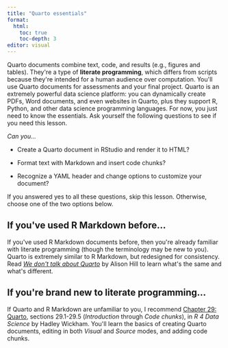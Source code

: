 ```yaml
---
title: "Quarto essentials"
format: 
  html:
    toc: true
    toc-depth: 3
editor: visual
---
```


Quarto documents combine text, code, and results (e.g., figures and tables). They\'re a type of **literate programming**, which differs from scripts because they\'re intended for a human audience over computation. You\'ll use Quarto documents for assessments and your final project. Quarto is an extremely powerful data science platform: you can dynamically create PDFs, Word documents, and even websites in Quarto, plus they support R, Python, and other data science programming languages. For now, you just need to know the essentials. Ask yourself the following questions to see if you need this lesson.

*Can you...*

-   Create a Quarto document in RStudio and render it to HTML?

-   Format text with Markdown and insert code chunks?

-   Recognize a YAML header and change options to customize your document?

If you answered yes to all these questions, skip this lesson. Otherwise, choose one of the two options below.

## If you\'ve used R Markdown before...

If you\'ve used R Markdown documents before, then you\'re already familiar with literate programming (though the terminology may be new to you). Quarto is extremely similar to R Markdown, but redesigned for consistency. Read [*We don\'t talk about Quarto*](https://www.apreshill.com/blog/2022-04-we-dont-talk-about-quarto/) by Alison Hill to learn what\'s the same and what\'s different.

## If you\'re brand new to literate programming...

If Quarto and R Markdown are unfamiliar to you, I recommend [Chapter 29: Quarto](https://r4ds.hadley.nz/quarto.html), sections 29.1-29.5 (*Introduction* through *Code chunks*), in *R 4 Data Science* by Hadley Wickham. You\'ll learn the basics of creating Quarto documents, editing in both *Visual* and *Source* modes, and adding code chunks.
